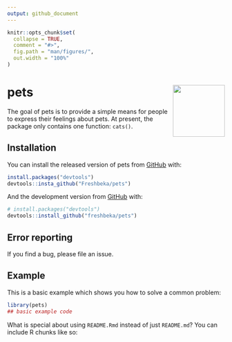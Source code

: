 ```yaml
---
output: github_document
---
```


<!-- README.md is generated from README.Rmd. Please edit that file -->

```r
knitr::opts_chunk$set(
  collapse = TRUE,
  comment = "#>",
  fig.path = "man/figures/",
  out.width = "100%"
)
```

# pets <img src="man/figures/logo.png" align="right" alt="" width="120" />

<!-- badges: start -->
<!-- badges: end -->

The goal of pets is to provide a simple means for people to express their feelings about pets. At present, the package only contains one function: `cats()`.

## Installation

You can install the released version of pets from [GitHub](https://github.com) with:

``` r
install.packages("devtools")
devtools::insta_github("Freshbeka/pets")
```

And the development version from [GitHub](https://github.com/) with:

``` r
# install.packages("devtools")
devtools::install_github("freshbeka/pets")
```
## Error reporting
If you find a bug, please file an issue.

## Example

This is a basic example which shows you how to solve a common problem:

```r
library(pets)
## basic example code
```

What is special about using `README.Rmd` instead of just `README.md`? You can include R chunks like so:

